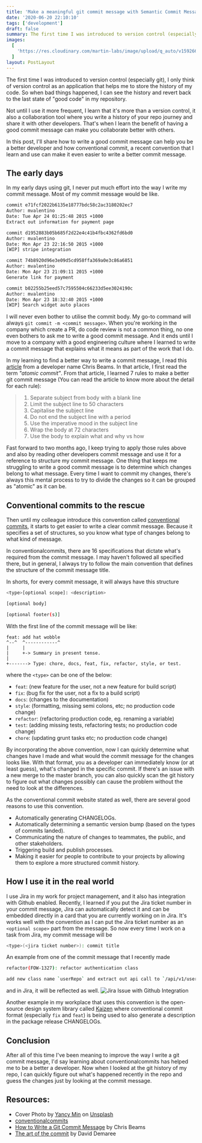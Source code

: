 ```yaml
---
title: 'Make a meaningful git commit message with Semantic Commit Message'
date: '2020-06-20 22:10:10'
tags: ['development']
draft: false
summary: The first time I was introduced to version control (especially git), I only think of version control as an application that helps me to store the history of my code. So when bad things happened, I can see the history and revert back to the last state of "good code" in my repository. Not until I use it more frequent, I learn that it's more than a version control, it also a collaboration tool where you write a history of your repo journey and share it with other developers. That's when I learn the benefit of having a good commit message can make you collaborate better with others.
images:
  [
    'https://res.cloudinary.com/martin-labs/image/upload/q_auto/v1592660347/Blog/git-commit-history.jpg',
  ]
layout: PostLayout
---
```


The first time I was introduced to version control (especially git), I only think of version control as an application that helps me to store the history of my code. So when bad things happened, I can see the history and revert back to the last state of "good code" in my repository.

Not until I use it more frequent, I learn that it's more than a version control, it also a collaboration tool where you write a history of your repo journey and share it with other developers. That's when I learn the benefit of having a good commit message can make you collaborate better with others.

In this post, I'll share how to write a good commit message can help you be a better developer and how conventional commit, a recent convention that I learn and use can make it even easier to write a better commit message.

## The early days

In my early days using git, I never put much effort into the way I write my commit message. Most of my commit message would be like.

```bash
commit e71fcf2022b6135e18777bdc58c2ac3180202ec7
Author: mvalentino
Date: Tue Apr 24 01:25:48 2015 +1000
Extract out information for payment page

commit d1952883b05b685f2d22e4c41b4fbc4362fd6bd0
Author: mvalentino
Date: Mon Apr 23 22:16:50 2015 +1000
[WIP] stripe integration

commit 74b8920d96e3e09d5cd958ffa369a0e3c86a6851
Author: mvalentino
Date: Mon Apr 23 21:09:11 2015 +1000
Generate link for payment

commit b02255b25eed57c7595504c66233d5ee3024190c
Author: mvalentino
Date: Mon Apr 23 18:32:40 2015 +1000
[WIP] Search widget auto places
```

I will never even bother to utilise the commit body. My go-to command will always `git commit -m <commit message>`. When you're working in the company which create a PR, do code review is not a common thing, no one even bothers to ask me to write a good commit message. And it ends until I move to a company with a good engineering culture where I learned to write a commit message that explains what it means as part of the work that I do.

In my learning to find a better way to write a commit message, I read this [article](https://chris.beams.io/posts/git-commit/) from a developer name Chris Beams. In that article, I first read the term _"atomic commit"_. From that article, I learned 7 rules to make a better git commit message (You can read the article to know more about the detail for each rule):

> 1. Separate subject from body with a blank line
> 2. Limit the subject line to 50 characters
> 3. Capitalise the subject line
> 4. Do not end the subject line with a period
> 5. Use the imperative mood in the subject line
> 6. Wrap the body at 72 characters
> 7. Use the body to explain what and why vs how

Fast forward to two months ago, I keep trying to apply those rules above and also by reading other developers commit message and use it for a reference to structure my commit message. One thing that keeps me struggling to write a good commit message is to determine which changes belong to what message. Every time I want to commit my changes, there's always this mental process to try to divide the changes so it can be grouped as "atomic" as it can be.

## Conventional commits to the rescue

Then until my colleague introduce this convention called [conventional commits](https://www.conventionalcommits.org/en/v1.0.0/), it starts to get easier to write a clear commit message. Because it specifies a set of structures, so you know what type of changes belong to what kind of message.

In conventionalcommits, there are 16 specifications that dictate what's required from the commit message. I may haven't followed all specified there, but in general, I always try to follow the main convention that defines the structure of the commit message title.

In shorts, for every commit message, it will always have this structure

```bash
<type>[optional scope]: <description>

[optional body]

[optional footer(s)]
```

With the first line of the commit message will be like:

```
feat: add hat wobble
^--^  ^------------^
|     |
|     +-> Summary in present tense.
|
+-------> Type: chore, docs, feat, fix, refactor, style, or test.
```

where the `<type>` can be one of the below:

- `feat`: (new feature for the user, not a new feature for build script)
- `fix`: (bug fix for the user, not a fix to a build script)
- `docs`: (changes to the documentation)
- `style`: (formatting, missing semi colons, etc; no production code change)
- `refactor`: (refactoring production code, eg. renaming a variable)
- `test`: (adding missing tests, refactoring tests; no production code change)
- `chore`: (updating grunt tasks etc; no production code change)

By incorporating the above convention, now I can quickly determine what changes have I made and what would the commit message for the changes looks like. With that format, you as a developer can immediately know (or at least guess), what's changed in the specific commit. If there's an issue with a new merge to the master branch, you can also quickly scan the git history to figure out what changes possibly can cause the problem without the need to look at the differences.

As the conventional commit website stated as well, there are several good reasons to use this convention.

- Automatically generating CHANGELOGs.
- Automatically determining a semantic version bump (based on the types of commits landed).
- Communicating the nature of changes to teammates, the public, and other stakeholders.
- Triggering build and publish processes.
- Making it easier for people to contribute to your projects by allowing them to explore a more structured commit history.

## How I use it in the real world

I use Jira in my work for project management, and it also has integration with Github enabled. Recently, I learned if you put the Jira ticket number in your commit message, Jira can automatically detect it and can be embedded directly in a card that you are currently working on in Jira. It's works well with the convention as I can put the Jira ticket number as an `<optional scope>` part from the message. So now every time I work on a task from Jira, my commit message will be

```bash
<type>(<jira ticket number>): commit title
```

An example from one of the commit message that I recently made

```bash
refactor(FOW-1327): refactor authentication class

add new class name `userRepo` and extract out api call to `/api/v1/users/me` from authentication to separate class and use the new class to contain all of external api call related to the user data
```

and in Jira, it will be reflected as well.
![Jira Issue with Github Integration](https://res.cloudinary.com/martin-labs/image/upload/v1592660464/Blog/github-jira-integration.png)

Another example in my workplace that uses this convention is the open-source design system library called [Kaizen](https://github.com/cultureamp/kaizen-design-system/blob/master/CONTRIBUTING.md#conventional-commit) where conventional commit format (especially `fix` and `feat`) is being used to also generate a description in the package release CHANGELOGs.

## Conclusion

After all of this time I've been meaning to improve the way I write a git commit message, I'd say learning about conventionalcommits has helped me to be a better a developer. Now when I looked at the git history of my repo, I can quickly figure out what's happened recently in the repo and guess the changes just by looking at the commit message.

## Resources:

- Cover Photo by [Yancy Min](https://unsplash.com/@yancymin?utm_source=unsplash&utm_medium=referral&utm_content=creditCopyText) on [Unsplash](https://unsplash.com/s/photos/git-commit?utm_source=unsplash&utm_medium=referral&utm_content=creditCopyText)
- [conventionalcommits](https://www.conventionalcommits.org/en/v1.0.0/)
- [How to Write a Git Commit Message](https://chris.beams.io/posts/git-commit/) by Chris Beams
- [The art of the commit](https://alistapart.com/article/the-art-of-the-commit/) by David Demaree
